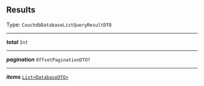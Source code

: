 


## Results

Type: `CouchdbDatabaseListQueryResultDTO`

---

***total*** `Int`

---

***pagination*** `OffsetPaginationDTO?`

---

***items*** [`List<DatabaseDTO>`](/docs/ssm-couchdb-models--page#database)
